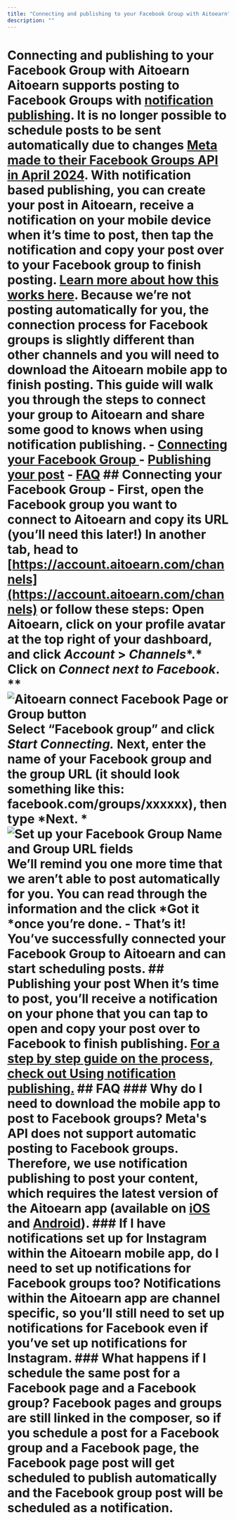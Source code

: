 ```yaml
---
title: "Connecting and publishing to your Facebook Group with Aitoearn"
description: ""
---
```


# Connecting and publishing to your Facebook Group with Aitoearn Aitoearn supports posting to Facebook Groups with [notification publishing](https://support.aitoearn.com//support.aitoearn.com/article/658-using-notification-publishing). It is no longer possible to schedule posts to be sent automatically due to changes [Meta made to their Facebook Groups API in April 2024](https://developers.facebook.com/docs/graph-api/changelog/version19.0). With notification based publishing, you can create your post in Aitoearn, receive a notification on your mobile device when it’s time to post, then tap the notification and copy your post over to your Facebook group to finish posting. [Learn more about how this works here](https://support.aitoearn.com//support.aitoearn.com/article/658-using-instagram-reminders). Because we’re not posting automatically for you, the connection process for Facebook groups is slightly different than other channels and you will need to download the Aitoearn mobile app to finish posting. This guide will walk you through the steps to connect your group to Aitoearn and share some good to knows when using notification publishing. - [Connecting your Facebook Group ](#Connecting-your-Facebook-Group-6hToH) - [Publishing your post](#Publishing-your-post-Hr-tT) - [FAQ](#FAQ-ag9wn) ## Connecting your Facebook Group - First, open the Facebook group you want to connect to Aitoearn and copy its URL (you’ll need this later!) In another tab, head to [https://account.aitoearn.com/channels](https://account.aitoearn.com/channels) or follow these steps: Open Aitoearn, click on your profile avatar at the top right of your dashboard, and click *Account* > *Channels**.* Click on *Connect *next to Facebook**. ** ![Aitoearn connect Facebook Page or Group button](//d33v4339jhl8k0.cloudfront.net/docs/assets/64cb6cf86d4a3e191f237e66/images/67e2d1670667114ad3f025cb/file-4GG51qdEZ4.jpg) Select “Facebook group” and click *Start Connecting.* Next, enter the name of your Facebook group and the group URL (it should look something like this: facebook.com/groups/xxxxxx), then type *Next. * ![Set up your Facebook Group Name and Group URL fields](//d33v4339jhl8k0.cloudfront.net/docs/assets/64cb6cf86d4a3e191f237e66/images/662144b4b7e8fb2dd0e7c936/file-uwXMhsIzb2.jpg) We’ll remind you one more time that we aren’t able to post automatically for you. You can read through the information and the click *Got it *once you’re done. - That’s it! You’ve successfully connected your Facebook Group to Aitoearn and can start scheduling posts. ## Publishing your post When it’s time to post, you’ll receive a notification on your phone that you can tap to open and copy your post over to Facebook to finish publishing. [For a step by step guide on the process, check out Using notification publishing.](https://support.aitoearn.com//support.aitoearn.com/article/658-using-instagram-reminders#h_01H3WQW1WRMT8XGVRAYAA4PDD9) ## FAQ ### Why do I need to download the mobile app to post to Facebook groups? Meta's API does not support automatic posting to Facebook groups. Therefore, we use notification publishing to post your content, which requires the latest version of the Aitoearn app (available on [iOS](https://apps.apple.com/us/app/aitoearn-plan-schedule-posts/id490474324) and [Android](https://play.google.com/store/apps/details?id=org.aitoearn.android)). ### If I have notifications set up for Instagram within the Aitoearn mobile app, do I need to set up notifications for Facebook groups too? Notifications within the Aitoearn app are channel specific, so you’ll still need to set up notifications for Facebook even if you’ve set up notifications for Instagram. ### What happens if I schedule the same post for a Facebook page and a Facebook group? Facebook pages and groups are still linked in the composer, so if you schedule a post for a Facebook group and a Facebook page, the Facebook page post will get scheduled to publish automatically and the Facebook group post will be scheduled as a notification.